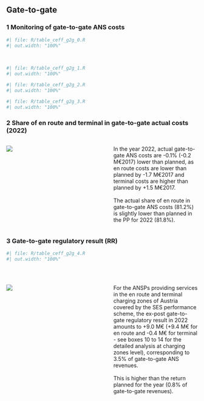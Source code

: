 ## Gate-to-gate
### 1 Monitoring of gate-to-gate ANS costs

```r
#| file: R/table_ceff_g2g_0.R
#| out.width: "100%"
```  
<br>
```r
#| file: R/table_ceff_g2g_1.R
#| out.width: "100%"
```  

```r
#| file: R/table_ceff_g2g_2.R
#| out.width: "100%"
```  

```r
#| file: R/table_ceff_g2g_3.R
#| out.width: "100%"
```  



### 2 Share of en route and terminal in gate-to-gate actual costs (2022)

:::: {.columns}
  
::: {.column width="50%"}
![](images/2022/Austria/9_G2G_1.png)
:::

::: {.column width="2%"}
:::

::: {.column width="48%"}
In the year 2022, actual gate-to-gate ANS costs are -0.1% (-0.2 M€2017) lower than planned, as en route costs are lower than planned by -1.7 M€2017 and terminal costs are higher than planned by +1.5 M€2017.<br/><br/>The actual share of en route in gate-to-gate ANS costs (81.2%) is slightly lower than planned in the PP for 2022 (81.8%).
:::

::::

### 3 Gate-to-gate regulatory result (RR) 

```r
#| file: R/table_ceff_g2g_4.R
#| out.width: "100%"
```  
<br>

:::: {.columns}
  
::: {.column width="50%"}
![](images/2022/Austria/9_G2G_2.png)
:::

::: {.column width="2%"}
:::

::: {.column width="48%"}
For the ANSPs providing services in the en route and terminal charging zones of Austria covered by the SES performance scheme, the ex-post gate-to-gate regulatory result in 2022 amounts to +9.0 M€ (+9.4 M€ for en route and -0.4 M€ for terminal - see boxes 10 to 14 for the detailed analysis at charging zones level), corresponding to 3.5% of gate-to-gate ANS revenues.<br/><br/>This is higher than the return planned for the year (0.8% of gate-to-gate revenues).
:::

::::

